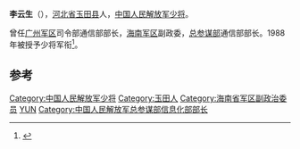 '''李云生'''（{{bd|1933年|10月||}}），[[河北省|河北省]][[玉田县|玉田县]]人，[[中国人民解放军少将|中国人民解放军少将]]。

曾任[[广州军区|广州军区]]司令部通信部部长，[[海南军区|海南军区]]副政委，[[总参谋部|总参谋部]]通信部部长。1988年被授予少将军衔<ref>{{cite news|title=李云生  少将  总参通信部原部长|url=http://hsj.people.com.cn/GB/227120/229849/15575188.html|accessdate=2014-12-11|newspaper=人民网|archive-date=2016-03-04|archive-url=https://web.archive.org/web/20160304080154/http://hsj.people.com.cn/GB/227120/229849/15575188.html|dead-url=no}}</ref>。

==参考==
{{reflist}}
{{start box}}
{{s-mil}}
{{s-before|[[刁培泽|刁培泽]]}}
{{s-title|[[中国人民解放军总参谋部信息化部|中国人民解放军总参谋部信息化部]]部长|1988年8月-1995年8月}} 
{{s-after|[[袁邦根|袁邦根]]}}
{{end box}}
{{中国军事人物小作品}}
[[Category:中国人民解放军少将|Category:中国人民解放军少将]]
[[Category:玉田人|Category:玉田人]]
[[Category:海南省军区副政治委员|Category:海南省军区副政治委员]]
[[Category:李姓|YUN]]
[[Category:中国人民解放军总参谋部信息化部部长|Category:中国人民解放军总参谋部信息化部部长]]